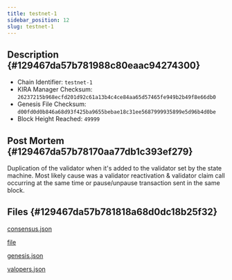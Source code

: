 ```yaml
---
title: testnet-1
sidebar_position: 12
slug: testnet-1
---
```





## Description {#129467da57b781988c80eaac94274300}

- Chain Identifier: `testnet-1`
- KIRA Manager Checksum: `26237215b968ecfd201d92c61a13b4c4ce84aa65d57465fe949b2b49f8e66db0`
- Genesis File Checksum: `d00fd0d0b846a68d93f425ba9655bebae18c31ee5687999935899e5d96b4d0be`
- Block Height Reached: `49999`

## Post Mortem {#129467da57b78170aa77db1c393ef279}


Duplication of the validator when it's added to the validator set by the state machine. Most likely cause was a validator reactivation & validator claim call occurring at the same time or pause/unpause transaction sent in the same block.


## Files {#129467da57b781818a68d0dc18b25f32}


[consensus.json](https://prod-files-secure.s3.us-west-2.amazonaws.com/9b5bfc45-bdb5-4b46-80e6-aabe3cae64d0/89201084-f3a3-4ae6-af04-fdda7f896378/consensus.json?X-Amz-Algorithm=AWS4-HMAC-SHA256&X-Amz-Content-Sha256=UNSIGNED-PAYLOAD&X-Amz-Credential=ASIAZI2LB466XFKM2GHT%2F20250211%2Fus-west-2%2Fs3%2Faws4_request&X-Amz-Date=20250211T172805Z&X-Amz-Expires=3600&X-Amz-Security-Token=IQoJb3JpZ2luX2VjEMH%2F%2F%2F%2F%2F%2F%2F%2F%2F%2FwEaCXVzLXdlc3QtMiJGMEQCIAK5yPb97CwT3Y5AM1vE0MQ8vj26eHY4SLf4HhQPv0D0AiAOLJ3QDWtclwUJwfq4mDmgz3oTYJLzbuGsRcjg9JYbeSqIBAja%2F%2F%2F%2F%2F%2F%2F%2F%2F%2F8BEAAaDDYzNzQyMzE4MzgwNSIM8HwOWcD%2FqXHXQzsCKtwDQzsUExVEMXbU2HHIB4ArQSKLYs9Sg5Mwkt0vGhGLRsk6zdJPNmHnc8o2LZywNQ89dmNqzqjYHLf9WjZNlnt6zzVM7%2FJa1Fk5RLxPlzp1%2FVOGnERHT67Hik0QCdd0DZJnpnyAUOC2GWhzOWklvXpeV3iVVAwzj%2BsrwmrR1FtAuhoIlrPWU26Lby4rjhYU2S9ebbw6rKsJNr2TD%2F%2BEqJbIB8vjGaviTasDLbnnmgYWDjia6ZUo4gLatTN9VADxc%2Bb7JMvAt0edFlwFFsAEcZ%2FS6%2Byp37W9Z3%2B6a0tpeIeXctDUJFXDK%2Bc4NpNam23cugoJkgkXR%2Bbo7mTcn5kZ8RJqyKGWlTsq0uYsi%2BU0efHX4S2o%2BNkFtdu2%2BcQ7lYzuoaG6ivO7S1JT1dBYN71KKuBqBE5kdtuPTu%2FwDaxaULczUYJcFqILyUgnlrDoNyQc1ysnlvKSVH6Fz%2FztEkKLvlDAOJHpxawvLYHHWJUZrT3Kn3UqUCC4sMxuNRGKl1Esra%2BX1P0VxfyH5te86llPMM4sOpmT7mO8Pb9%2BkRxl5ngvMJpJGpQbCOOBKmcJxHGF5gonuzCgDYW893aqYKbJIOkAGqATJK814Cwe0OM8a%2BTpE1brKySteZcuLBDz5P0wrPetvQY6pgHO%2FPCa9bWJbfDQ3qDvb0jXKmSEcj%2BWayhBaX9ZjDOH725zQbfQQxD8CF05fiIerfW1TTIuWubBp%2FTfkqP%2FlkhYR7WGMDSt%2BYGPiNvohDWlEuuQKYMfDJgeDwGGlcQfXZcs2S0ze%2BC0%2FTZIAR7zDtSgJsDYYMgwwViq5qKEaarthxuEdh1BD288Sl5H5uuDJwmQZQl4PVM4whNzMFVeXnP7qZDgAuGm&X-Amz-Signature=5a67637377166c74e6b3ffe5c1861100ae7e16678e203984b192883460c3121c&X-Amz-SignedHeaders=host&x-id=GetObject)


[file](https://prod-files-secure.s3.us-west-2.amazonaws.com/9b5bfc45-bdb5-4b46-80e6-aabe3cae64d0/fdcca3cd-3f19-4bdb-b428-2861b627bec2/error.log.md?X-Amz-Algorithm=AWS4-HMAC-SHA256&X-Amz-Content-Sha256=UNSIGNED-PAYLOAD&X-Amz-Credential=ASIAZI2LB466XFKM2GHT%2F20250211%2Fus-west-2%2Fs3%2Faws4_request&X-Amz-Date=20250211T172805Z&X-Amz-Expires=3600&X-Amz-Security-Token=IQoJb3JpZ2luX2VjEMH%2F%2F%2F%2F%2F%2F%2F%2F%2F%2FwEaCXVzLXdlc3QtMiJGMEQCIAK5yPb97CwT3Y5AM1vE0MQ8vj26eHY4SLf4HhQPv0D0AiAOLJ3QDWtclwUJwfq4mDmgz3oTYJLzbuGsRcjg9JYbeSqIBAja%2F%2F%2F%2F%2F%2F%2F%2F%2F%2F8BEAAaDDYzNzQyMzE4MzgwNSIM8HwOWcD%2FqXHXQzsCKtwDQzsUExVEMXbU2HHIB4ArQSKLYs9Sg5Mwkt0vGhGLRsk6zdJPNmHnc8o2LZywNQ89dmNqzqjYHLf9WjZNlnt6zzVM7%2FJa1Fk5RLxPlzp1%2FVOGnERHT67Hik0QCdd0DZJnpnyAUOC2GWhzOWklvXpeV3iVVAwzj%2BsrwmrR1FtAuhoIlrPWU26Lby4rjhYU2S9ebbw6rKsJNr2TD%2F%2BEqJbIB8vjGaviTasDLbnnmgYWDjia6ZUo4gLatTN9VADxc%2Bb7JMvAt0edFlwFFsAEcZ%2FS6%2Byp37W9Z3%2B6a0tpeIeXctDUJFXDK%2Bc4NpNam23cugoJkgkXR%2Bbo7mTcn5kZ8RJqyKGWlTsq0uYsi%2BU0efHX4S2o%2BNkFtdu2%2BcQ7lYzuoaG6ivO7S1JT1dBYN71KKuBqBE5kdtuPTu%2FwDaxaULczUYJcFqILyUgnlrDoNyQc1ysnlvKSVH6Fz%2FztEkKLvlDAOJHpxawvLYHHWJUZrT3Kn3UqUCC4sMxuNRGKl1Esra%2BX1P0VxfyH5te86llPMM4sOpmT7mO8Pb9%2BkRxl5ngvMJpJGpQbCOOBKmcJxHGF5gonuzCgDYW893aqYKbJIOkAGqATJK814Cwe0OM8a%2BTpE1brKySteZcuLBDz5P0wrPetvQY6pgHO%2FPCa9bWJbfDQ3qDvb0jXKmSEcj%2BWayhBaX9ZjDOH725zQbfQQxD8CF05fiIerfW1TTIuWubBp%2FTfkqP%2FlkhYR7WGMDSt%2BYGPiNvohDWlEuuQKYMfDJgeDwGGlcQfXZcs2S0ze%2BC0%2FTZIAR7zDtSgJsDYYMgwwViq5qKEaarthxuEdh1BD288Sl5H5uuDJwmQZQl4PVM4whNzMFVeXnP7qZDgAuGm&X-Amz-Signature=5f31e46609c85a5e422115b2694415c0f9c7ede815b51b12cb9d13c2d57512f2&X-Amz-SignedHeaders=host&x-id=GetObject)


[genesis.json](https://prod-files-secure.s3.us-west-2.amazonaws.com/9b5bfc45-bdb5-4b46-80e6-aabe3cae64d0/eac70b61-df42-4db4-be13-81a4ef0de236/genesis.json?X-Amz-Algorithm=AWS4-HMAC-SHA256&X-Amz-Content-Sha256=UNSIGNED-PAYLOAD&X-Amz-Credential=ASIAZI2LB466XFKM2GHT%2F20250211%2Fus-west-2%2Fs3%2Faws4_request&X-Amz-Date=20250211T172805Z&X-Amz-Expires=3600&X-Amz-Security-Token=IQoJb3JpZ2luX2VjEMH%2F%2F%2F%2F%2F%2F%2F%2F%2F%2FwEaCXVzLXdlc3QtMiJGMEQCIAK5yPb97CwT3Y5AM1vE0MQ8vj26eHY4SLf4HhQPv0D0AiAOLJ3QDWtclwUJwfq4mDmgz3oTYJLzbuGsRcjg9JYbeSqIBAja%2F%2F%2F%2F%2F%2F%2F%2F%2F%2F8BEAAaDDYzNzQyMzE4MzgwNSIM8HwOWcD%2FqXHXQzsCKtwDQzsUExVEMXbU2HHIB4ArQSKLYs9Sg5Mwkt0vGhGLRsk6zdJPNmHnc8o2LZywNQ89dmNqzqjYHLf9WjZNlnt6zzVM7%2FJa1Fk5RLxPlzp1%2FVOGnERHT67Hik0QCdd0DZJnpnyAUOC2GWhzOWklvXpeV3iVVAwzj%2BsrwmrR1FtAuhoIlrPWU26Lby4rjhYU2S9ebbw6rKsJNr2TD%2F%2BEqJbIB8vjGaviTasDLbnnmgYWDjia6ZUo4gLatTN9VADxc%2Bb7JMvAt0edFlwFFsAEcZ%2FS6%2Byp37W9Z3%2B6a0tpeIeXctDUJFXDK%2Bc4NpNam23cugoJkgkXR%2Bbo7mTcn5kZ8RJqyKGWlTsq0uYsi%2BU0efHX4S2o%2BNkFtdu2%2BcQ7lYzuoaG6ivO7S1JT1dBYN71KKuBqBE5kdtuPTu%2FwDaxaULczUYJcFqILyUgnlrDoNyQc1ysnlvKSVH6Fz%2FztEkKLvlDAOJHpxawvLYHHWJUZrT3Kn3UqUCC4sMxuNRGKl1Esra%2BX1P0VxfyH5te86llPMM4sOpmT7mO8Pb9%2BkRxl5ngvMJpJGpQbCOOBKmcJxHGF5gonuzCgDYW893aqYKbJIOkAGqATJK814Cwe0OM8a%2BTpE1brKySteZcuLBDz5P0wrPetvQY6pgHO%2FPCa9bWJbfDQ3qDvb0jXKmSEcj%2BWayhBaX9ZjDOH725zQbfQQxD8CF05fiIerfW1TTIuWubBp%2FTfkqP%2FlkhYR7WGMDSt%2BYGPiNvohDWlEuuQKYMfDJgeDwGGlcQfXZcs2S0ze%2BC0%2FTZIAR7zDtSgJsDYYMgwwViq5qKEaarthxuEdh1BD288Sl5H5uuDJwmQZQl4PVM4whNzMFVeXnP7qZDgAuGm&X-Amz-Signature=4e77e7939efab33fe25cdec4f600bb309ba8b7a7c25c8ac8de6456a55976f3d8&X-Amz-SignedHeaders=host&x-id=GetObject)


[valopers.json](https://prod-files-secure.s3.us-west-2.amazonaws.com/9b5bfc45-bdb5-4b46-80e6-aabe3cae64d0/b6595835-c77f-4847-96da-5a8817aac68a/valopers.json?X-Amz-Algorithm=AWS4-HMAC-SHA256&X-Amz-Content-Sha256=UNSIGNED-PAYLOAD&X-Amz-Credential=ASIAZI2LB466XFKM2GHT%2F20250211%2Fus-west-2%2Fs3%2Faws4_request&X-Amz-Date=20250211T172805Z&X-Amz-Expires=3600&X-Amz-Security-Token=IQoJb3JpZ2luX2VjEMH%2F%2F%2F%2F%2F%2F%2F%2F%2F%2FwEaCXVzLXdlc3QtMiJGMEQCIAK5yPb97CwT3Y5AM1vE0MQ8vj26eHY4SLf4HhQPv0D0AiAOLJ3QDWtclwUJwfq4mDmgz3oTYJLzbuGsRcjg9JYbeSqIBAja%2F%2F%2F%2F%2F%2F%2F%2F%2F%2F8BEAAaDDYzNzQyMzE4MzgwNSIM8HwOWcD%2FqXHXQzsCKtwDQzsUExVEMXbU2HHIB4ArQSKLYs9Sg5Mwkt0vGhGLRsk6zdJPNmHnc8o2LZywNQ89dmNqzqjYHLf9WjZNlnt6zzVM7%2FJa1Fk5RLxPlzp1%2FVOGnERHT67Hik0QCdd0DZJnpnyAUOC2GWhzOWklvXpeV3iVVAwzj%2BsrwmrR1FtAuhoIlrPWU26Lby4rjhYU2S9ebbw6rKsJNr2TD%2F%2BEqJbIB8vjGaviTasDLbnnmgYWDjia6ZUo4gLatTN9VADxc%2Bb7JMvAt0edFlwFFsAEcZ%2FS6%2Byp37W9Z3%2B6a0tpeIeXctDUJFXDK%2Bc4NpNam23cugoJkgkXR%2Bbo7mTcn5kZ8RJqyKGWlTsq0uYsi%2BU0efHX4S2o%2BNkFtdu2%2BcQ7lYzuoaG6ivO7S1JT1dBYN71KKuBqBE5kdtuPTu%2FwDaxaULczUYJcFqILyUgnlrDoNyQc1ysnlvKSVH6Fz%2FztEkKLvlDAOJHpxawvLYHHWJUZrT3Kn3UqUCC4sMxuNRGKl1Esra%2BX1P0VxfyH5te86llPMM4sOpmT7mO8Pb9%2BkRxl5ngvMJpJGpQbCOOBKmcJxHGF5gonuzCgDYW893aqYKbJIOkAGqATJK814Cwe0OM8a%2BTpE1brKySteZcuLBDz5P0wrPetvQY6pgHO%2FPCa9bWJbfDQ3qDvb0jXKmSEcj%2BWayhBaX9ZjDOH725zQbfQQxD8CF05fiIerfW1TTIuWubBp%2FTfkqP%2FlkhYR7WGMDSt%2BYGPiNvohDWlEuuQKYMfDJgeDwGGlcQfXZcs2S0ze%2BC0%2FTZIAR7zDtSgJsDYYMgwwViq5qKEaarthxuEdh1BD288Sl5H5uuDJwmQZQl4PVM4whNzMFVeXnP7qZDgAuGm&X-Amz-Signature=afbae91cf7d9f1d0db6a0b8c0874d9ab44034012177cef9d8e84996672ae85e8&X-Amz-SignedHeaders=host&x-id=GetObject)

